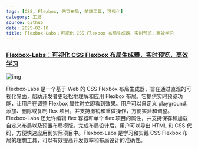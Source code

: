 ```yaml
---
tags: [CSS, Flexbox, 网页布局, 前端工具, 可视化]
category: 工具
source: github
date: 2025-02-10
title: Flexbox-Labs：可视化 CSS Flexbox 布局生成器，实时预览，高效学习
---
```


### [Flexbox-Labs：可视化 CSS Flexbox 布局生成器，实时预览，高效学习](https://github.com/prazzon/flexbox-labs)

![img](https://img.mengpeng.tech/i/2025/02/10/67a9d3cb305ec.webp)

Flexbox-Labs 是一个基于 Web 的 CSS Flexbox 布局生成器，旨在通过直观的可视化界面，帮助开发者更轻松地理解和应用 Flexbox 布局。它提供实时预览功能，让用户在调整 Flexbox 属性时立即看到效果。用户可以自定义 playground，添加、删除或复制 flex 项目，并支持撤销和重做操作，方便实验和调整。Flexbox-Labs 还允许编辑 flex 容器和单个 flex 项目的属性，并支持保存和加载自定义布局以及预置布局模版。完成布局设计后，用户可以导出 HTML 和 CSS 代码，方便快速应用到实际项目中。Flexbox-Labs 是学习和实践 CSS Flexbox 布局的理想工具，可以有效提高开发效率和布局设计的准确性。
